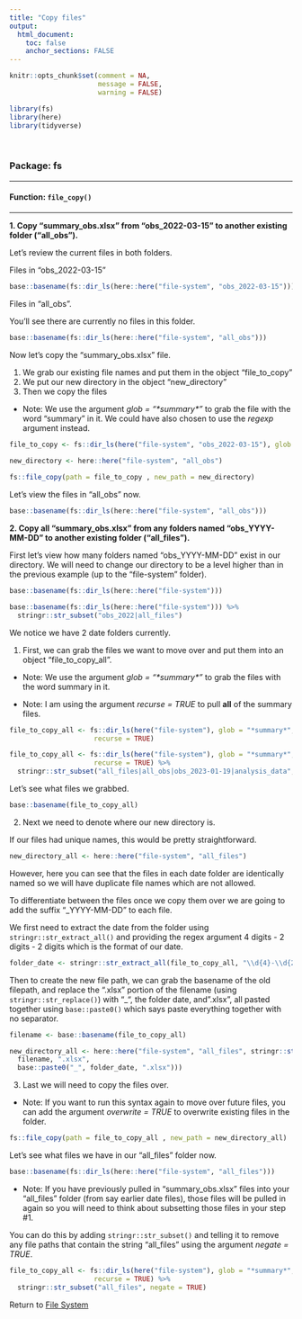 ```yaml
---
title: "Copy files"
output: 
  html_document:
    toc: false
    anchor_sections: FALSE
---
```


```r
knitr::opts_chunk$set(comment = NA,
                      message = FALSE,
                      warning = FALSE)

library(fs)
library(here)
library(tidyverse)
```

<br>

### Package: fs

---

#### Function: `file_copy()`

---

**1\. Copy "summary_obs.xlsx" from "obs_2022-03-15" to another existing folder ("all_obs").**

Let's review the current files in both folders. 

Files in "obs_2022-03-15"

```r

base::basename(fs::dir_ls(here::here("file-system", "obs_2022-03-15")))

```

Files in "all_obs". 

You'll see there are currently no files in this folder.

```r

base::basename(fs::dir_ls(here::here("file-system", "all_obs")))

```


Now let's copy the "summary_obs.xlsx" file. 

(01) We grab our existing file names and put them in the object "file_to_copy"  
(02) We put our new directory in the object "new_directory"  
(03) Then we copy the files  

* Note: We use the argument *glob = "\*summary\*"* to grab the file with the word "summary" in it.
We could have also chosen to use the *regexp* argument instead.


```r

file_to_copy <- fs::dir_ls(here("file-system", "obs_2022-03-15"), glob = "*summary*")

new_directory <- here::here("file-system", "all_obs")
    
fs::file_copy(path = file_to_copy , new_path = new_directory)

```

Let's view the files in "all_obs" now.

```r

base::basename(fs::dir_ls(here::here("file-system", "all_obs")))

```


**2\. Copy all "summary_obs.xlsx" from any folders named "obs_YYYY-MM-DD" to another existing folder ("all_files").**

First let's view how many folders named "obs_YYYY-MM-DD" exist in our directory. We will need to change our directory to be a level higher than in the previous example (up to the "file-system" folder). 

```r

base::basename(fs::dir_ls(here::here("file-system")))

```

```r

base::basename(fs::dir_ls(here::here("file-system"))) %>%
  stringr::str_subset("obs_2022|all_files") 

```

We notice we have 2 date folders currently. 

(1) First, we can grab the files we want to move over and put them into an object "file_to_copy_all".

* Note: We use the argument *glob = "\*summary\*"* to grab the files with the word summary in it.

* Note: I am using the argument *recurse = TRUE* to pull **all** of the summary files.

```r

file_to_copy_all <- fs::dir_ls(here("file-system"), glob = "*summary*",
                     recurse = TRUE)
```


```r

file_to_copy_all <- fs::dir_ls(here("file-system"), glob = "*summary*",
                     recurse = TRUE) %>%
  stringr::str_subset("all_files|all_obs|obs_2023-01-19|analysis_data", negate = TRUE)

```


Let's see what files we grabbed.

```r

base::basename(file_to_copy_all)

```


(2) Next we need to denote where our new directory is.

If our files had unique names, this would be pretty straightforward.

```r

new_directory_all <- here::here("file-system", "all_files")

```

However, here you can see that the files in each date folder are identically named so we will have duplicate file names which are not allowed. 

To differentiate between the files once we copy them over we are going to add the suffix "_YYYY-MM-DD" to each file.

We first need to extract the date from the folder using `stringr::str_extract_all()` and providing the regex argument 4 digits - 2 digits - 2 digits which is the format of our date.


```r

folder_date <- stringr::str_extract_all(file_to_copy_all, "\\d{4}-\\d{2}-\\d{2}")


```


Then to create the new file path, we can grab the basename of the old filepath, and replace the ".xlsx" portion of the filename (using `stringr::str_replace()`) with "_", the folder date, and ".xlsx", all pasted together using `base::paste0()` which says paste everything together with no separator. 


```r

filename <- base::basename(file_to_copy_all)

new_directory_all <- here::here("file-system", "all_files", stringr::str_replace(
  filename, ".xlsx", 
  base::paste0("_", folder_date, ".xlsx")))

```


(3) Last we will need to copy the files over.

* Note: If you want to run this syntax again to move over future files, you can add the argument *overwrite = TRUE* to overwrite existing files in the folder.

```r

fs::file_copy(path = file_to_copy_all , new_path = new_directory_all)

```


Let's see what files we have in our "all_files" folder now.

```r

base::basename(fs::dir_ls(here::here("file-system", "all_files")))

```

* Note: If you have previously pulled in "summary_obs.xlsx" files into your "all_files" folder (from say earlier date files), those files will be pulled in again so you will need to think about subsetting those files in your step #1. 

You can do this by adding `stringr::str_subset()` and telling it to remove any file paths that contain the string "all_files" using the argument *negate = TRUE*.

```r

file_to_copy_all <- fs::dir_ls(here("file-system"), glob = "*summary*",
                     recurse = TRUE) %>%
  stringr::str_subset("all_files", negate = TRUE)

```

Return to [File System](https://github.com/Cghlewis/data-wrangling-functions/wiki/File System)
